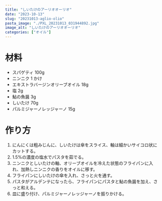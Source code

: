```yaml
---
title: "しいたけのアーリオオーリオ"
date: "2023-10-13"
slug: "20231013-aglio-olio"
pasta_image: "./PXL_20231013_031944892.jpg"
image_alt: "しいたけのアーリオオーリオ"
categories: ["オイル"]
---
```


# 材料

- スパゲティ 100g
- ニンニク 1 かけ
- エキストラバージンオリーブオイル 18g
- 塩 2g
- 鮎の魚醤 3g
- しいたけ 70g
- パルミジャーノレッジャーノ 15g

# 作り方

1. にんにくは粗みじんに、しいたけは傘をスライス、軸は細かいサイコロ状にカットする。
2. 1.5%の濃度の塩水でパスタを茹でる。
3. ニンニクとしいたけの軸、オリーブオイルを冷えた状態のフライパンに入れ、加熱しニンニクの香りをオイルに移す。
4. フライパンにしいたけの傘を入れ、さっと火を通す。
5. パスタがアルデンテになったら、フライパンにパスタと鮎の魚醤を加え、さっと和える。
6. 皿に盛り付け、パルミジャーノレッジャーノを振りかける。
